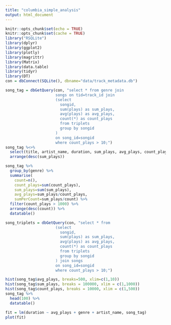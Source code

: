 ```yaml
---
title: "columbia_simple_analysis"
output: html_document
---
```


```r
knitr::opts_chunk$set(echo = TRUE)
knitr::opts_chunk$set(cache = TRUE)
library("RSQLite")
library(dplyr)
library(ggplot2)
library(plotly)
library(magrittr)
library(Matrix)
library(data.table)
library(tidyr)
library(DT)
con = dbConnect(SQLite(), dbname="data/track_metadata.db")
```


```r
song_tag = dbGetQuery(con, "select * from genre join 
                      songs on tid=track_id join
                      (select 
                        songid, 
                        sum(plays) as sum_plays, 
                        avg(plays) as avg_plays,
                        count(*) as count_plays
                        from triplets 
                        group by songid
                      )
                      on song_id=songid
                      where count_plays > 10;")
song_tag %<>%
  select(title, artist_name, duration, sum_plays, avg_plays, count_plays, genre) %>%
  arrange(desc(sum_plays))
```
```r
song_tag %>% 
  group_by(genre) %>% 
  summarise(
    count=n(), 
    count_plays=sum(count_plays),
    sum_plays=sum(sum_plays), 
    avg_plays=sum_plays/count_plays, 
    sumPerCount=sum_plays/count) %>%
  filter(count_plays > 1000) %>%
  arrange(desc(count)) %>%
  datatable()
```


```r
song_triplets = dbGetQuery(con, "select * from
                      (select 
                        songid, 
                        sum(plays) as sum_plays, 
                        avg(plays) as avg_plays,
                        count(*) as count_plays
                        from triplets 
                        group by songid
                      ) join songs
                      on song_id=songid
                      where count_plays > 10;")
```

```r
hist(song_tag$avg_plays, breaks=500, xlim=c(1,10))
hist(song_tag$sum_plays, breaks = 100000, xlim = c(1,1000))
hist(song_tag$count_plays, breaks = 10000, xlim = c(1,500))
song_tag %>%
  head(100) %>%
  datatable()

fit = lm(duration ~ avg_plays + genre + artist_name, song_tag)
plot(fit)

```

